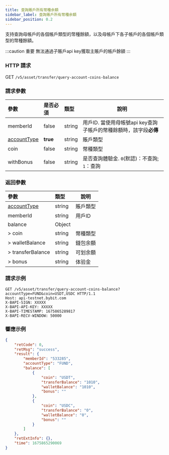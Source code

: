 ```yaml
---
title: 查詢賬戶所有幣種余額
sidebar_label: 查詢賬戶所有幣種余額
sidebar_position: 0.2
---
```

支持查詢母帳戶的各個帳戶類型的幣種餘額，以及母帳戶下各子帳戶的各個帳戶類型的幣種餘額。

:::caution 重要
無法通過子賬戶api key獲取主賬戶的帳戶餘額
:::

### HTTP 請求
GET `/v5/asset/transfer/query-account-coins-balance`

### 請求參數
| 參數 | 是否必須 | 類型 | 說明|
|:----- |:-------|:-----|------ |
|memberId|false|string |用戶ID. 當使用母帳號api key查詢子帳戶的幣種餘額時，該字段<b>必傳</b> |
|[accountType](../enum#accounttype)|<b>true</b> |string |賬戶類型 |
|coin |false |string |幣種類型 |
|withBonus|false |string |是否查詢體驗金. `0`(默認)：不查詢; `1`：查詢|

### 返回參數
| 參數 | 類型 | 說明|
|:----- |:-----|----- |
|[accountType](../enum#accounttype) |string |賬戶類型|
|memberId |string |用戶ID|
|balance |Object ||
|> coin |string |幣種類型|
|> walletBalance |string |錢包余額|
|> transferBalance |string |可划余額|
|> bonus |string |体验金|

### 請求示例

```http
GET /v5/asset/transfer/query-account-coins-balance?accountType=FUND&coin=USDT,USDC HTTP/1.1
Host: api-testnet.bybit.com
X-BAPI-SIGN: XXXXX
X-BAPI-API-KEY: XXXXX
X-BAPI-TIMESTAMP: 1675865289817
X-BAPI-RECV-WINDOW: 50000
```

### 響應示例

```json
{
    "retCode": 0,
    "retMsg": "success",
    "result": {
        "memberId": "533285",
        "accountType": "FUND",
        "balance": [
            {
                "coin": "USDT",
                "transferBalance": "1010",
                "walletBalance": "1010",
                "bonus": ""
            },
            {
                "coin": "USDC",
                "transferBalance": "0",
                "walletBalance": "0",
                "bonus": ""
            }
        ]
    },
    "retExtInfo": {},
    "time": 1675865290069
}
```